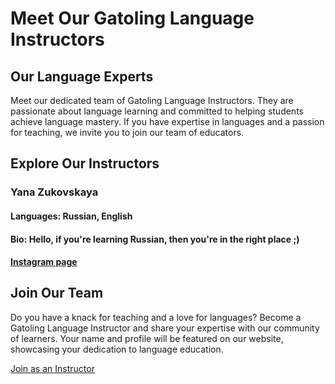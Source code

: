 # Meet Our Gatoling Language Instructors

## Our Language Experts

Meet our dedicated team of Gatoling Language Instructors. They are passionate about language learning and committed to helping students achieve language mastery. If you have expertise in languages and a passion for teaching, we invite you to join our team of educators.

## Explore Our Instructors

### Yana Zukovskaya
#### Languages: Russian, English
#### Bio: Hello, if you're learning Russian, then you're in the right place ;)
#### [Instagram page](https://www.instagram.com/russiannative_/)

## Join Our Team

Do you have a knack for teaching and a love for languages? Become a Gatoling Language Instructor and share your expertise with our community of learners. Your name and profile will be featured on our website, showcasing your dedication to language education.

[Join as an Instructor](https://docs.google.com/forms/d/e/1FAIpQLSdxcGKiGQmyYd6gAQHn2bQo1LqfX7uRGyA3OSgDZaa2VrD2YA/viewform)
